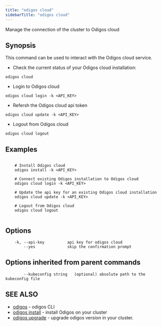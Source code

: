 ---
title: "odigos cloud"
sidebarTitle: "odigos cloud"
---

Manage the connection of the cluster to Odigos cloud

## Synopsis

This command can be used to interact with the Odigos cloud service.

- Check the current status of your Odigos cloud installation:

```
odigos cloud
```

- Login to Odigos cloud

```
odigos cloud login -k <API_KEY>
```

- Refersh the Odigos cloud api token

```
odigos cloud update -k <API_KEY>
```

- Logout from Odigos cloud

```
odigos cloud logout
```

## Examples

```

    # Install Odigos cloud
    odigos install -k <API_KEY>

    # Connect existing Odigos installation to Odigos cloud
    odigos cloud login -k <API_KEY>

    # Update the api key for an existing Odigos cloud installation
    odigos cloud update -k <API_KEY>

    # Logout from Odigos cloud
    odigos cloud logout
    
```

## Options

```
    -k, --api-key          api key for odigos cloud
        --yes              skip the confirmation prompt
```


## Options inherited from parent commands

```
        --kubeconfig string   (optional) absolute path to the kubeconfig file
```

## SEE ALSO

* [odigos](/cli/odigos)	 - odigos CLI
* [odigos install](/cli/odigos_install)	 - install Odigos on your cluster
* [odigos upgrade](/cli/odigos_upgrade)	 - upgrade odigos version in your cluster.
